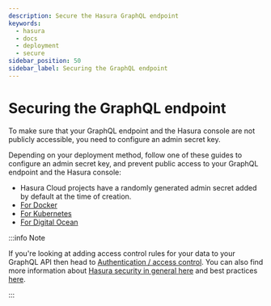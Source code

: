 ```yaml
---
description: Secure the Hasura GraphQL endpoint
keywords:
  - hasura
  - docs
  - deployment
  - secure
sidebar_position: 50
sidebar_label: Securing the GraphQL endpoint
---
```


# Securing the GraphQL endpoint

To make sure that your GraphQL endpoint and the Hasura console are not publicly accessible, you need to configure an
admin secret key.

Depending on your deployment method, follow one of these guides to configure an admin secret key, and prevent public
access to your GraphQL endpoint and the Hasura console:

- Hasura Cloud projects have a randomly generated admin secret added by default at the time of creation.
- [For Docker](/deployment/deployment-guides/docker.mdx#docker-secure)
- [For Kubernetes](/deployment/deployment-guides/kubernetes.mdx#kubernetes-secure)
- [For Digital Ocean](/deployment/deployment-guides/digital-ocean-one-click.mdx#digital-ocean-secure)

:::info Note

If you're looking at adding access control rules for your data to your GraphQL API then head to
[Authentication / access control](/auth/index.mdx). You can also find more information about
[Hasura security in general here](/security/index.mdx) and best practices
[here](/deployment/best-practices/security.mdx).

:::
